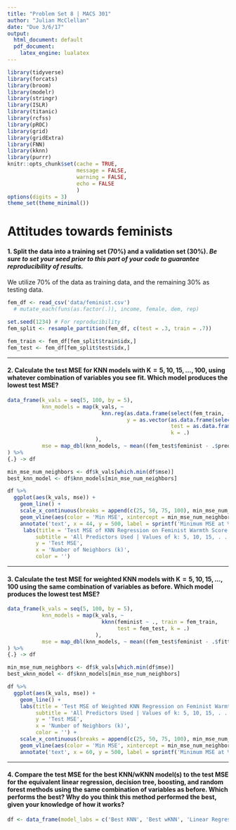 ```yaml
---
title: "Problem Set 8 | MACS 301"
author: "Julian McClellan"
date: "Due 3/6/17"
output:
  html_document: default
  pdf_document: 
    latex_engine: lualatex
---
```

```r
library(tidyverse)
library(forcats)
library(broom)
library(modelr)
library(stringr)
library(ISLR)
library(titanic)
library(rcfss)
library(pROC)
library(grid)
library(gridExtra)
library(FNN)
library(kknn)
library(purrr)
knitr::opts_chunk$set(cache = TRUE,
                      message = FALSE,
                      warning = FALSE,
                      echo = FALSE
                      )
options(digits = 3)
theme_set(theme_minimal())
```

# Attitudes towards feminists

#### 1. Split the data into a training set (70%) and a validation set (30%). *Be sure to set your seed prior to this part of your code to guarantee reproducibility of results.*

We utilize 70% of the data as training data, and the remaining 30% as testing data.

```r
fem_df <- read_csv('data/feminist.csv') 
  # mutate_each(funs(as.factor(.)), income, female, dem, rep)
  
set.seed(1234) # For reproducibility
fem_split <- resample_partition(fem_df, c(test = .3, train = .7))

fem_train <- fem_df[fem_split$train$idx,]
fem_test <- fem_df[fem_split$test$idx,]
```

***

#### 2. Calculate the test MSE for KNN models with K = 5, 10, 15, …, 100, using whatever combination of variables you see fit. Which model produces the lowest test MSE?

```r
data_frame(k_vals = seq(5, 100, by = 5),
           knn_models = map(k_vals, ~ 
                              knn.reg(as.data.frame(select(fem_train, -feminist)), 
                                      y = as.vector(as.data.frame(select(fem_train, feminist))), 
                                                    test = as.data.frame(select(fem_test, -feminist)),
                                                    k = .)
                            ),
           mse = map_dbl(knn_models, ~ mean((fem_test$feminist - .$pred) ^ 2))
) %>% 
{.} -> df

min_mse_num_neighbors <- df$k_vals[which.min(df$mse)]
best_knn_model <- df$knn_models[min_mse_num_neighbors]

df %>%
  ggplot(aes(k_vals, mse)) +
    geom_line() +
    scale_x_continuous(breaks = append(c(25, 50, 75, 100), min_mse_num_neighbors)) +
    geom_vline(aes(color = 'Min MSE', xintercept = min_mse_num_neighbors), linetype = 'dashed', show.legend = TRUE) +
    annotate('text', x = 44, y = 500, label = sprintf('Minimum MSE at %d neighbors in KNN Regression', min_mse_num_neighbors)) + 
     labs(title = 'Test MSE of KNN Regression on Feminist Warmth Score',
         subtitle = 'All Predictors Used | Values of k: 5, 10, 15, . . . 100',
         y = 'Test MSE',
         x = 'Number of Neighbors (k)',
         color = '')
```

***

#### 3. Calculate the test MSE for weighted KNN models with K = 5, 10, 15, …, 100 using the same combination of variables as before. Which model produces the lowest test MSE?

```r
data_frame(k_vals = seq(5, 100, by = 5),
           knn_models = map(k_vals, ~ 
                              kknn(feminist ~ ., train = fem_train, 
                                   test = fem_test, k = .)
                            ),
           mse = map_dbl(knn_models, ~ mean((fem_test$feminist - .$fitted.values) ^ 2))
) %>% 
{.} -> df

min_mse_num_neighbors <- df$k_vals[which.min(df$mse)]
best_wknn_model <- df$knn_models[min_mse_num_neighbors]

df %>%
  ggplot(aes(k_vals, mse)) +
    geom_line() +
    labs(title = 'Test MSE of Weighted KNN Regression on Feminist Warmth Score',
         subtitle = 'All Predictors Used | Values of k: 5, 10, 15, . . . 100',
         y = 'Test MSE',
         x = 'Number of Neighbors (k)', 
         color = '') +
    scale_x_continuous(breaks = append(c(25, 50, 75, 100), min_mse_num_neighbors)) +
    geom_vline(aes(color = 'Min MSE', xintercept = min_mse_num_neighbors), linetype = 'dashed', show.legend = TRUE) +
    annotate('text', x = 60, y = 500, label = sprintf('Minimum MSE at %d neighbors in KNN Regression', min_mse_num_neighbors))
```

***

#### 4. Compare the test MSE for the best KNN/wKNN model(s) to the test MSE for the equivalent linear regression, decision tree, boosting, and random forest methods using the same combination of variables as before. Which performs the best? Why do you think this method performed the best, given your knowledge of how it works?

```r
df <- data_frame(model_labs = c('Best KNN', 'Best wKNN', 'Linear Regression', 'Decision Tree', 'Boosting', 'Random Forest'))
```
